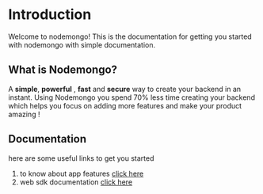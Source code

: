 # Introduction
 
Welcome to nodemongo! This is the documentation for getting you started with nodemongo with simple documentation.
## What is Nodemongo?

A **simple**, **powerful** , **fast**  and **secure** way to create your backend in an instant. Using Nodemongo you spend 70% less time creating your backend which helps you focus on adding more features and make your product amazing  !

## Documentation

here are some useful links to get you started
1. to know about app features [click here](/features/getting_started)
2. web sdk documentation [click here](/web-sdk/getting_started)